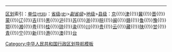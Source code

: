 <hr /><div class="center">[[中华人民共和国行政区划|区划]]索引：[[Template:中华人民共和国行政区划单位|单位]]<small>([[中华人民共和国行政区划代码|代码]])</small>：[[Template:中华人民共和国省级行政区|省级]]<small>([[Template:中华人民共和国省级以上行政区变动|史]])</small>>[[Template:中华人民共和国副省级行政区|''副省级'']]>[[Template:中华人民共和国地级以上行政区|地级]]>[[中华人民共和国县级以上行政区列表|县级]]：[[Template:北京行政区划|京]]{{!}}[[Template:天津行政区划|津]]{{!}}[[Template:河北行政区划|冀]]{{!}}[[Template:山西行政区划|晋]]{{!}}[[Template:内蒙古行政区划|蒙]]{{!}}[[Template:辽宁行政区划|辽]]{{!}}[[Template:吉林行政区划|吉]]{{!}}[[Template:黑龙江行政区划|黑]]{{!}}[[Template:上海行政区划|沪]]{{!}}[[Template:江苏行政区划|苏]]{{!}}[[Template:浙江行政区划|浙]]{{!}}[[Template:安徽行政区划|皖]]{{!}}[[Template:福建行政区划|闽]]{{!}}[[Template:江西行政区划|赣]]{{!}}[[Template:山东行政区划|鲁]]{{!}}[[Template:河南行政区划|豫]]{{!}}[[Template:湖北行政区划|鄂]]{{!}}[[Template:湖南行政区划|湘]]{{!}}[[Template:广东行政区划|粤]]{{!}}[[Template:广西行政区划|桂]]{{!}}[[Template:海南行政区划|琼]]{{!}}[[Template:重庆行政区划|渝]]{{!}}[[Template:四川行政区划|川]]{{!}}[[Template:贵州行政区划|贵]]{{!}}[[Template:云南行政区划|云]]{{!}}[[Template:西藏行政区划|藏]]{{!}}[[Template:陕西行政区划|陕]]{{!}}[[Template:甘肃行政区划|甘]]{{!}}[[Template:青海行政区划|青]]{{!}}[[Template:宁夏行政区划|宁]]{{!}}[[Template:新疆行政区划|新]]{{!}}[[Template:香港十八區|港]]{{!}}[[Template:澳門行政區劃|澳]]{{!}}[[台湾省 (中华人民共和国)|台]]</div><noinclude>
[[Category:中华人民共和国行政区划导航模板]]
</noinclude>